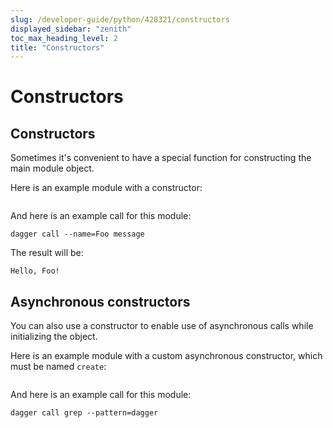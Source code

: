 ```yaml
---
slug: /developer-guide/python/428321/constructors
displayed_sidebar: "zenith"
toc_max_heading_level: 2
title: "Constructors"
---
```



# Constructors

<PartialExperimentalDocs />

## Constructors

Sometimes it's convenient to have a special function for constructing the main module object.

Here is an example module with a constructor:

```python file=./snippets/constructors/simple/main.py
```

And here is an example call for this module:

```shell
dagger call --name=Foo message
```

The result will be:

```shell
Hello, Foo!
```

## Asynchronous constructors

You can also use a constructor to enable use of asynchronous calls while initializing the object.

Here is an example module with a custom asynchronous constructor, which must be named `create`:

```python file=./snippets/constructors/async/main.py
```

And here is an example call for this module:

```console
dagger call grep --pattern=dagger
```

